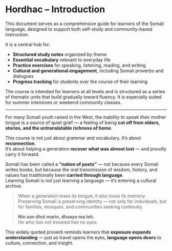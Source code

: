 # Hordhac – Introduction {#sec-intro}

This document serves as a comprehensive guide for learners of the Somali language, designed to support both self-study and community-based instruction.

It is a central hub for:

- **Structured study notes** organized by theme  
- **Essential vocabulary** relevant to everyday life  
- **Practice exercises** for speaking, listening, reading, and writing  
- **Cultural and generational engagement**, including Somali proverbs and dialogues  
- **Progress tracking** for students over the course of their learning

The course is intended for learners at all levels and is structured as a series of thematic units that build gradually toward fluency. It is especially suited for summer intensives or weekend community classes.

---

::: {.callout-tip title="Why Somali Matters"}
For many Somali youth raised in the West, the inability to speak their mother tongue is a source of quiet grief — a feeling of being **cut off from elders, stories, and the untranslatable richness of home**.  

This course is not just about grammar and vocabulary. It’s about **reconnection**.  
It’s about helping a generation **recover what was almost lost** — and proudly carry it forward.
:::

::: {.callout-note title="Oral Heritage Lives Through Language"}
Somali has been called a **"nation of poets"** — not because every Somali writes books, but because the oral transmission of wisdom, history, and values has traditionally been **carried through language**.  
Learning Somali is not just learning a language — it's entering a cultural archive.
:::

::: {.callout-caution title="Language and Identity"}
> When a generation loses its tongue, it also loses its memory.  
Preserving Somali is preserving identity — not only for individuals, but for families, mosques, and communities seeking continuity.
:::

::: {.callout-tip title="Somali Proverb"}
> **Nin aan dhul marin, dhaayo ma leh.**  
> *He who has not traveled has no eyes.*

This widely quoted proverb reminds learners that **exposure expands understanding** — just as travel opens the eyes, **language opens doors** to culture, connection, and insight.
:::
